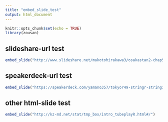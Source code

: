 ```yaml
---
title: "embed_slide_test"
output: html_document
---
```


```r
knitr::opts_chunk$set(echo = TRUE)
library(zousan)
```

## slideshare-url test

```r
embed_slide("http://www.slideshare.net/makotohirakawa3/osakastan2-chap51")
```

## speakerdeck-url test

```r
embed_slide("https://speakerdeck.com/yamano357/tokyor49-stringr-stringi")
```

## other html-slide test

```r
embed_slide("http://kz-md.net/stat/tmp_box/intro_tubeplayR.html#/")
```

